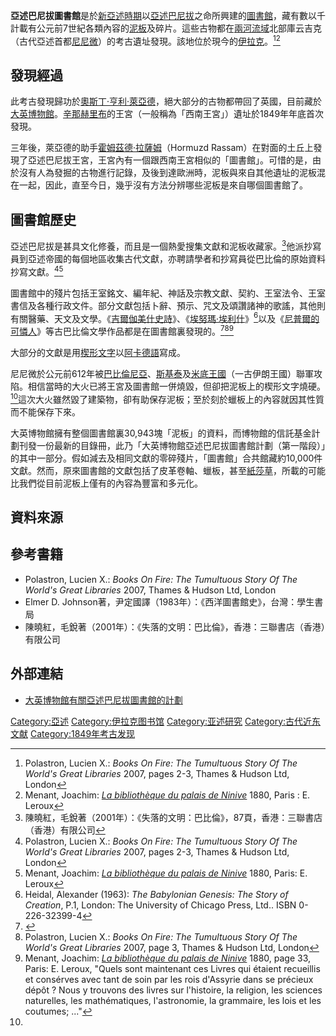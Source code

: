 '''亞述巴尼拔圖書館'''是於[[新亞述時期|新亞述時期]]以[[亞述巴尼拔|亞述巴尼拔]]之命所興建的[[圖書館|圖書館]]，藏有數以千計載有公元前7世紀各類內容的[[泥板|泥板]]及碎片。這些古物都在[[兩河文明|兩河流域]]北部庫云吉克（古代亞述首都[[尼尼微|尼尼微]]）的考古遺址發現。該地位於現今的[[伊拉克|伊拉克]]。<ref>Polastron, Lucien X.: ''Books On Fire: The Tumultuous Story Of The World's Great Libraries'' 2007, pages 2-3, Thames & Hudson Ltd, London </ref><ref>Menant, Joachim: [http://gallica.bnf.fr/ark:/12148/bpt6k104837f/f41.table ''La bibliothèque du palais de Ninive''] {{Wayback|url=http://gallica.bnf.fr/ark:/12148/bpt6k104837f/f41.table |date=20180612184836 }} 1880, Paris : E. Leroux</ref> 

== 發現經過 ==
此考古發現歸功於[[奧斯丁·亨利·萊亞德|奧斯丁·亨利·萊亞德]]，絕大部分的古物都帶回了英國，目前藏於[[大英博物館|大英博物館]]。[[辛那赫里布|辛那赫里布]]的王宮（一般稱為「西南王宮」）遺址於1849年年底首次發現。

三年後，萊亞德的助手[[霍姆茲德·拉薩姆|霍姆茲德·拉薩姆]]（Hormuzd Rassam）在對面的土丘上發現了亞述巴尼拔王宮，王宮內有一個跟西南王宮相似的「圖書館」。可惜的是，由於沒有人為發掘的古物進行記錄，及後到達歐洲時，泥板與來自其他遺址的泥板混在一起，因此，直至今日，幾乎沒有方法分辨哪些泥板是來自哪個圖書館了。 

== 圖書館歷史 ==
亞述巴尼拔是甚具文化修養，而且是一個熱愛搜集文獻和泥板收藏家。<ref>陳曉紅，毛銳著（2001年）：《失落的文明：巴比倫》，87頁，香港：三聯書店（香港）有限公司</ref>他派抄寫員到亞述帝國的每個地區收集古代文獻，亦聘請學者和抄寫員從巴比倫的原始資料抄寫文獻。<ref>Polastron, Lucien X.: ''Books On Fire: The Tumultuous Story Of The World's Great Libraries'' 2007, pages 2-3, Thames & Hudson Ltd, London</ref><ref>Menant, Joachim: [http://gallica.bnf.fr/ark:/12148/bpt6k104837f/f41.table ''La bibliothèque du palais de Ninive''] {{Wayback|url=http://gallica.bnf.fr/ark:/12148/bpt6k104837f/f41.table |date=20180612184836 }} 1880, Paris: E. Leroux</ref> 
  
圖書館中的殘片包括王室銘文、編年紀、神話及宗教文獻、契約、王室法令、王室書信及各種行政文件。部分文獻包括卜辭、預示、咒文及頌讚諸神的歌謠，其他則有關醫藥、天文及文學。《[[吉爾伽美什史詩|吉爾伽美什史詩]]》、《[[埃努瑪·埃利什|埃努瑪·埃利什]]》<ref>Heidal, Alexander (1963): ''The Babylonian Genesis: The Story of Creation'', P.1, London: The University of Chicago Press, Ltd.. ISBN 0-226-32399-4</ref>以及《[[尼普爾的可憐人|尼普爾的可憐人]]》等古巴比倫文學作品都是在圖書館裏發現的。<ref>{{Cite web |url=http://fincke.uni-hd.de/nineveh/index.htm |title=Nineveh Tablet Collection |accessdate=2009-06-06 |archive-date=2011-12-29 |archive-url=https://web.archive.org/web/20111229145757/http://fincke.uni-hd.de/nineveh/index.htm |dead-url=yes }}</ref><ref name="#1">Polastron, Lucien X.: ''Books On Fire: The Tumultuous Story Of The World's Great Libraries'' 2007, page 3, Thames & Hudson Ltd, London</ref><ref>Menant, Joachim: [http://gallica.bnf.fr/ark:/12148/bpt6k104837f/f41.table ''La bibliothèque du palais de Ninive''] {{Wayback|url=http://gallica.bnf.fr/ark:/12148/bpt6k104837f/f41.table |date=20180612184836 }} 1880, page 33, Paris: E. Leroux, 
"Quels sont maintenant ces Livres qui étaient recueillis et consérves avec tant de soin par les rois d'Assyrie dans se précieux dépôt ? Nous y trouvons des livres sur l'histoire, la religion, les sciences naturelles, les mathématiques, l'astronomie, la grammaire, les lois et les coutumes; ..."</ref> 
  
大部分的文獻是用[[楔形文字|楔形文字]]以[[阿卡德語|阿卡德語]]寫成。 
  
尼尼微於公元前612年被[[巴比倫尼亞|巴比倫尼亞]]、[[斯基泰|斯基泰]]及[[米底王國|米底王國]]（一古伊朗王國）聯軍攻陷。相信當時的大火已將王宮及圖書館一併燒毀，但卻把泥板上的楔形文字燒硬。<ref name="#1"/>這次大火雖然毀了建築物，卻有助保存泥板；至於刻於蠟板上的內容就因其性質而不能保存下來。

大英博物館擁有整個圖書館裏30,943塊「泥板」的資料，而博物館的信託基金計劃刊發一份最新的目錄冊，此乃「大英博物館亞述巴尼拔圖書館計劃（第一階段）」的其中一部分。假如減去及相同文獻的零碎殘片，「圖書館」合共館藏約10,000件文獻。然而，原來圖書館的文獻包括了皮革卷軸、蠟板，甚至[[紙莎草|紙莎草]]，所載的可能比我們從目前泥板上僅有的內容為豐富和多元化。

== 資料來源 ==
{{reflist}}

== 參考書籍 ==
* Polastron, Lucien X.: ''Books On Fire: The Tumultuous Story Of The World's Great Libraries'' 2007, Thames & Hudson Ltd, London
* Elmer D. Johnson著，尹定國譯（1983年）：《西洋圖書館史》，台灣：學生書局
* 陳曉紅，毛銳著（2001年）：《失落的文明：巴比倫》，香港：三聯書店（香港）有限公司

== 外部連結 ==
* {{en}} [http://www.britishmuseum.org/research/research_projects/ashurbanipal_library_phase_1.aspx 大英博物館有關亞述巴尼拔圖書館的計劃] {{Wayback|url=http://www.britishmuseum.org/research/research_projects/ashurbanipal_library_phase_1.aspx |date=20111117202505 }}

{{大英博物館}}

[[Category:亞述|Category:亞述]]
[[Category:伊拉克图书馆|Category:伊拉克图书馆]]
[[Category:亚述研究|Category:亚述研究]]
[[Category:古代近东文献|Category:古代近东文献]]
[[Category:1849年考古发现|Category:1849年考古发现]]